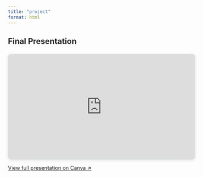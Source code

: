 ```yaml
---
title: "project"
format: html
---
```


## Final Presentation

<div style="position: relative; width: 100%; height: 0; padding-top: 56.25%;
 padding-bottom: 0; box-shadow: 0 2px 8px 0 rgba(63,69,81,0.16); margin-top: 1.6em; margin-bottom: 0.9em; overflow: hidden;
 border-radius: 8px; will-change: transform;">
  <iframe loading="lazy" style="position: absolute; width: 100%; height: 100%; top: 0; left: 0; border: none; padding: 0;margin: 0;"
    src="https://www.canva.com/design/DAGmnO5yYl0/jlAdY1ZEDa9sub-r5X7mYQ/view?embed" allowfullscreen="allowfullscreen" allow="fullscreen">
  </iframe>
</div>

[View full presentation on Canva ↗️](https://www.canva.com/design/DAGmnO5yYl0/jlAdY1ZEDa9sub-r5X7mYQ/view?utm_content=DAGmnO5yYl0&utm_campaign=designshare&utm_medium=embeds&utm_source=link){target="_blank"}

